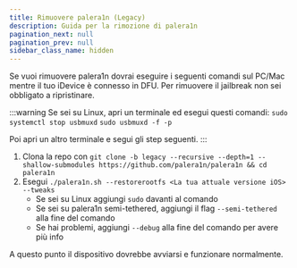 ```yaml
---
title: Rimuovere palera1n (Legacy)
description: Guida per la rimozione di palera1n
pagination_next: null
pagination_prev: null
sidebar_class_name: hidden
---
```


Se vuoi rimuovere palera1n dovrai eseguire i seguenti comandi sul PC/Mac mentre il tuo iDevice è connesso in DFU. Per rimuovere il jailbreak non sei obbligato a ripristinare.

:::warning
Se sei su Linux, apri un terminale ed esegui questi comandi:
`sudo systemctl stop usbmuxd`
`sudo usbmuxd -f -p`

Poi apri un altro terminale e segui gli step seguenti.
:::

1. Clona la repo con `git clone -b legacy --recursive --depth=1 --shallow-submodules https://github.com/palera1n/palera1n && cd palera1n`
2. Esegui `./palera1n.sh --restorerootfs <La tua attuale versione iOS> --tweaks`
    * Se sei su Linux aggiungi `sudo` davanti al comando
    * Se sei su palera1n semi-tethered, aggiungi il flag `--semi-tethered` alla fine del comando
    * Se hai problemi, aggiungi `--debug` alla fine del comando per avere più info

A questo punto il dispositivo dovrebbe avviarsi e funzionare normalmente.
